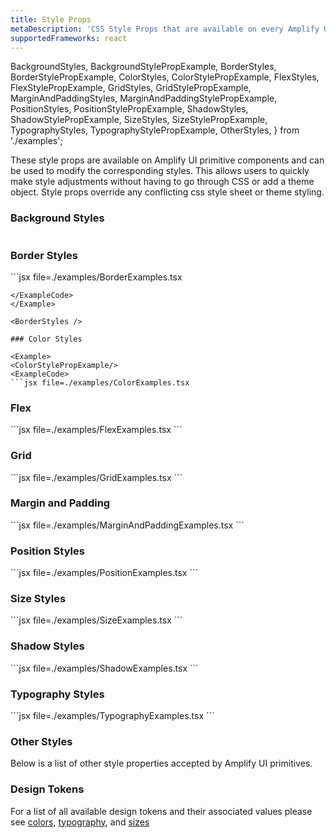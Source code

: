 ```yaml
---
title: Style Props
metaDescription: 'CSS Style Props that are available on every Amplify UI component'
supportedFrameworks: react
---
```


  BackgroundStyles,
  BackgroundStylePropExample,
  BorderStyles,
  BorderStylePropExample,
  ColorStyles,
  ColorStylePropExample,
  FlexStyles,
  FlexStylePropExample,
  GridStyles,
  GridStylePropExample,
  MarginAndPaddingStyles,
  MarginAndPaddingStylePropExample,
  PositionStyles,
  PositionStylePropExample,
  ShadowStyles,
  ShadowStylePropExample,
  SizeStyles,
  SizeStylePropExample,
  TypographyStyles,
  TypographyStylePropExample,
  OtherStyles,
} from './examples';

These style props are available on Amplify UI primitive components and can be used to modify the corresponding styles. This allows users to quickly make style adjustments without having to go through CSS or add a theme object. Style props override any conflicting css style sheet or theme styling.

### Background Styles
<Example>

<BackgroundStylePropExample/>
<ExampleCode>

```jsx file=./examples/BackgroundExamples.tsx

```

</ExampleCode>
</Example>

<BackgroundStyles />

### Border Styles

<Example>
<BorderStylePropExample/>
<ExampleCode>
```jsx file=./examples/BorderExamples.tsx

```
</ExampleCode>
</Example>

<BorderStyles />

### Color Styles

<Example>
<ColorStylePropExample/>
<ExampleCode>
```jsx file=./examples/ColorExamples.tsx
```
</ExampleCode>
</Example>

<ColorStyles />

### Flex

<Example>
<FlexStylePropExample />
<ExampleCode>
```jsx file=./examples/FlexExamples.tsx
```
</ExampleCode>
</Example>

<FlexStyles />

### Grid

<Example>
<GridStylePropExample />
<ExampleCode>
```jsx file=./examples/GridExamples.tsx
```
</ExampleCode>
</Example>

<GridStyles />

### Margin and Padding

<Example>
<MarginAndPaddingStylePropExample />
<ExampleCode>
```jsx file=./examples/MarginAndPaddingExamples.tsx
```
</ExampleCode>
</Example>

<MarginAndPaddingStyles />

### Position Styles

<Example>
<PositionStylePropExample />
<ExampleCode>
```jsx file=./examples/PositionExamples.tsx
```
</ExampleCode>
</Example>

<PositionStyles />

### Size Styles

<Example>
<SizeStylePropExample />
<ExampleCode>
```jsx file=./examples/SizeExamples.tsx
```
</ExampleCode>
</Example>

<SizeStyles />

### Shadow Styles

<Example>
<ShadowStylePropExample />
<ExampleCode>
```jsx file=./examples/ShadowExamples.tsx
```
</ExampleCode>
</Example>

<ShadowStyles />

### Typography Styles

<Example>
<TypographyStylePropExample />
<ExampleCode>
```jsx file=./examples/TypographyExamples.tsx
```
</ExampleCode>
</Example>

<TypographyStyles />

### Other Styles

Below is a list of other style properties accepted by Amplify UI primitives.

<OtherStyles />

### Design Tokens

For a list of all available design tokens and their associated values please see [colors](/theming/default-theme/colors), [typography](/theming/default-theme/typography), and [sizes](/theming/default-theme/sizes)
